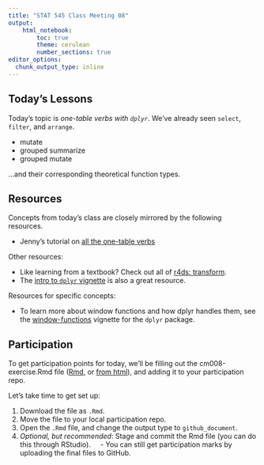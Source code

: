 ```yaml
---
title: "STAT 545 Class Meeting 08"
output:
    html_notebook:
        toc: true
        theme: cerulean
        number_sections: true
editor_options: 
  chunk_output_type: inline
---
```



## Today's Lessons

Today's topic is _one-table verbs with `dplyr`_. We've already seen `select`, `filter`, and `arrange`. 

- mutate
- grouped summarize
- grouped mutate

...and their corresponding theoretical function types. 

## Resources

Concepts from today's class are closely mirrored by the following resources.

- Jenny's tutorial on [all the one-table verbs](http://stat545.com/block010_dplyr-end-single-table.html)

Other resources:

- Like learning from a textbook? Check out all of [r4ds: transform](http://r4ds.had.co.nz/transform.html).
- The [intro to `dplyr` vignette](https://cran.r-project.org/web/packages/dplyr/vignettes/dplyr.html) is also a great resource. 

Resources for specific concepts:

- To learn more about window functions and how dplyr handles them, see the [window-functions](https://cran.r-project.org/web/packages/dplyr/vignettes/window-functions.html) vignette for the `dplyr` package. 

## Participation

To get participation points for today, we'll be filling out the cm008-exercise.Rmd file ([Rmd](https://github.com/STAT545-UBC/Classroom/blob/master/notes/cm008-exercise.Rmd), or [from html](http://stat545.com/Classroom/notes/cm008-exercise.nb.html)), and adding it to your participation repo. 

Let's take time to get set up:

1. Download the file as `.Rmd`. 
2. Move the file to your local participation repo.
3. Open the `.Rmd` file, and change the output type to `github_document`.
4. _Optional, but recommended_: Stage and commit the Rmd file (you can do this through RStudio).
    - You can still get participation marks by uploading the final files to GitHub.
